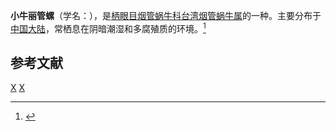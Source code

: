 {{Speciesbox
| taxon = Formosana moschina
| binomial_authority = (Gredler, 1887)
}}
'''小牛丽管螺'''（学名：''{{lang|la|Formosana moschina}}''），是[[柄眼目|柄眼目]][[烟管蜗牛科|烟管蜗牛科]][[台湾烟管蜗牛属|台湾烟管蜗牛属]]的一种。主要分布于[[中国大陆|中国大陆]]，常栖息在阴暗潮湿和多腐殖质的环境。<ref>{{cite web|url=http://shell.sinica.edu.tw/chinese/shellbase_detail.php?science_no=5980|title=国际贝库：小牛丽管螺|publisher=台湾贝类资料库|accessdate=2009-08-11|archive-date=2016-03-04|archive-url=https://web.archive.org/web/20160304102039/http://shell.sinica.edu.tw/chinese/shellbase_detail.php?science_no=5980|dead-url=no}}</ref>

== 参考文献 ==
{{reflist}}
{{taxonbar}}
[[Category:_1887年描述的动物|X]]
[[Category:台湾烟管蜗牛属|X]]